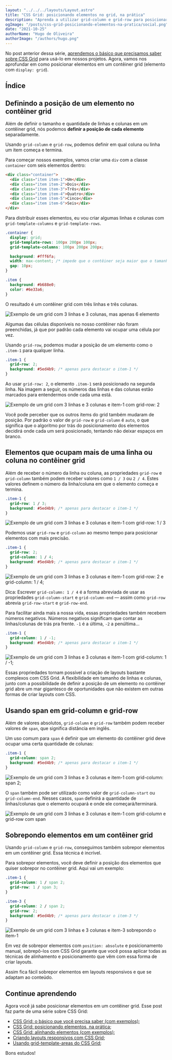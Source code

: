 ```yaml
---
layout: "../../../layouts/Layout.astro"
title: "CSS Grid: posicionando elementos no grid, na prática"
description: "Aprenda a utilizar grid-column e grid-row para posicionar elementos com CSS Grid."
ogImage: "/posts/css-grid-posicionando-elementos-na-pratica/social.png"
date: "2021-10-25"
authorName: "Hugo de Oliveira"
authorImage: "/authors/hugo.png"
---
```


No post anterior dessa série, [aprendemos o básico que precisamos saber sobre CSS Grid](/posts/css-grid-o-que-voce-precisa-saber) para usá-lo em nossos projetos. Agora, vamos nos aprofundar em como posicionar elementos em um contêiner grid (elemento com `display: grid`).

## Índice

## Definindo a posição de um elemento no contêiner grid

Além de definir o tamanho e quantidade de linhas e colunas em um contêiner grid, nós podemos **definir a posição de cada elemento** separadamente.

Usando `grid-column` e `grid-row`, podemos definir em qual coluna ou linha um item começa e termina.

Para começar nossos exemplos, vamos criar uma `div` com a classe `container` com seis elementos dentro:

```html
<div class="container">
  <div class="item item-1">Um</div>
  <div class="item item-2">Dois</div>
  <div class="item item-3">Três</div>
  <div class="item item-4">Quatro</div>
  <div class="item item-5">Cinco</div>
  <div class="item item-6">Seis</div>
</div>
```

Para distribuir esses elementos, eu vou criar algumas linhas e colunas com `grid-template-columns` e `grid-template-rows`.

```css
.container {
  display: grid;
  grid-template-rows: 100px 200px 100px;
  grid-template-columns: 100px 200px 200px;

  background: #fff6fa;
  width: max-content; /* impede que o contêiner seja maior que o tamanho do seu conteúdo. */
  gap: 10px;
}

.item {
  background: #b688e0;
  color: #6e33a6;
}
```

O resultado é um contêiner grid com três linhas e três colunas.

![Exemplo de um grid com 3 linhas e 3 colunas, mas apenas 6 elemento](/posts/css-grid-posicionando-elementos-na-pratica/exemplo-grid-seis.svg)

Algumas das células disponíveis no nosso contêiner não foram preenchidas, já que por padrão cada elemento vai ocupar uma célula por vez.

Usando `grid-row`, podemos mudar a posição de um elemento como o `.item-1` para qualquer linha.

```css
.item-1 {
  grid-row: 2;
  background: #5ed4b9; /* apenas para destacar o item-1 */
}
```

Ao usar `grid-row: 2`, o elemento `.item-1` será posicionado na segunda linha. Na imagem a seguir, os números das linhas e das colunas estão marcados para entendermos onde cada uma está.

![Exemplo de um grid com 3 linhas e 3 colunas e item-1 com grid-row: 2](/posts/css-grid-posicionando-elementos-na-pratica/exemplo-grid-row.svg)

Você pode perceber que os outros items do grid também mudaram de posição. Por padrão o valor de `grid-row` e `grid-column` é `auto`, o que significa que o algoritmo por trás do posicionamento dos elementos decidirá onde cada um será posicionado, tentando não deixar espaços em branco.

## Elementos que ocupam mais de uma linha ou coluna no contêiner grid

Além de receber o número da linha ou coluna, as propriedades `grid-row` e `grid-column` também podem receber valores como `1 / 3` ou `2 / 4`. Estes valores definem o número da linha/coluna em que o elemento começa e termina.

```css
.item-1 {
  grid-row: 1 / 3;
  background: #5ed4b9; /* apenas para destacar o item-1 */
}
```

![Exemplo de um grid com 3 linhas e 3 colunas e item-1 com grid-row: 1 / 3](/posts/css-grid-posicionando-elementos-na-pratica/exemplo-grid-row-2.svg)

Podemos usar `grid-row` e `grid-column` ao mesmo tempo para posicionar elementos com mais precisão.

```css
.item-1 {
  grid-row: 2;
  grid-column: 1 / 4;
  background: #5ed4b9; /* apenas para destacar o item-1 */
}
```

![Exemplo de um grid com 3 linhas e 3 colunas e item-1 com grid-row: 2 e grid-column: 1 / 4;](/posts/css-grid-posicionando-elementos-na-pratica/exemplo-grid-row-e-column.svg)

Dica: Escrever `grid-column: 1 / 4` é a forma abreviada de usar as propriedades `grid-column-start` e `grid-column-end` — assim como `grid-row` abrevia `grid-row-start` e `grid-row-end`.

Para facilitar ainda mais a nossa vida, essas propriedades também recebem números negativos. Números negativos significam que contar as linhas/colunas de trás pra frente. `-1` é a última, `-2` a penúltima...

```css
.item-1 {
  grid-column: 1 / -1;
  background: #5ed4b9; /* apenas para destacar o item-1 */
}
```

![Exemplo de um grid com 3 linhas e 3 colunas e item-1 com grid-column: 1 / -1;](/posts/css-grid-posicionando-elementos-na-pratica/exemplo-grid-column-negativo.svg)

Essas propriedades tornam possível a criação de layouts bastante complexos com CSS Grid. A flexibilidade em tamanho de linhas e colunas, junto com a possibilidade de definir a posição de um elemento no contêiner grid abre um mar gigantesco de oportunidades que não existem em outras formas de criar layouts com CSS.

## Usando span em grid-column e grid-row

Além de valores absolutos, `grid-column` e `grid-row` também podem receber valores de `span`, que significa distância em inglês.

Um uso comum para `span` é definir que um elemento do contêiner grid deve ocupar uma certa quantidade de colunas:

```css
.item-1 {
  grid-column: span 2;
  background: #5ed4b9; /* apenas para destacar o item-1 */
}
```

![Exemplo de um grid com 3 linhas e 3 colunas e item-1 com grid-column: span 2;](/posts/css-grid-posicionando-elementos-na-pratica/exemplo-grid-column-span.svg)

O `span` também pode ser utilizado como valor de `grid-column-start` ou `grid-column-end`. Nesses casos, `span` definirá a quantidade de linhas/colunas que o elemento ocupará e onde ele começará/terminará.

![Exemplo de um grid com 3 linhas e 3 colunas e item-1 com grid-column e grid-row com span](/posts/css-grid-posicionando-elementos-na-pratica/exemplo-grid-column-e-row-span.svg)

## Sobrepondo elementos em um contêiner grid

Usando `grid-column` e `grid-row`, conseguimos também sobrepor elementos em um contêiner grid. Essa técnica é incrível.

Para sobrepor elementos, você deve definir a posição dos elementos que quiser sobrepor no contêiner grid. Aqui vai um exemplo:

```css
.item-1 {
  grid-column: 1 / span 2;
  grid-row: 1 / span 3;
}

.item-3 {
  grid-column: 2 / span 2;
  grid-row: 2;
  background: #5ed4b9; /* apenas para destacar o item-3 */
}
```

![Exemplo de um grid com 3 linhas e 3 colunas e item-3 sobrepondo o item-1](/posts/css-grid-posicionando-elementos-na-pratica/exemplo-css-grid-sobreposicao.svg)

Em vez de sobrepor elementos com `position: absolute` e posicionamento manual, sobrepô-los com CSS Grid garante que você possa aplicar todas as técnicas de alinhamento e posicionamento que vêm com essa forma de criar layouts.

Assim fica fácil sobrepor elementos em layouts responsivos e que se adaptam ao conteúdo.

## Continue aprendendo

Agora você já sabe posicionar elementos em um contêiner grid. Esse post faz parte de uma série sobre CSS Grid:

- [CSS Grid: o básico que você precisa saber (com exemplos)](/posts/css-grid-o-que-voce-precisa-saber);
- [CSS Grid: posicionando elementos, na prática](/posts/css-grid-posicionando-elementos-na-pratica);
- [CSS Grid: alinhando elementos (com exemplos)](/posts/css-grid-alinhando-elementos-na-pratica);
- [Criando layouts responsivos com CSS Grid](/posts/criando-layouts-responsivos-css-grid);
- [Usando grid-template-areas do CSS Grid](/posts/usando-grid-template-areas-do-css-grid);

Bons estudos!
